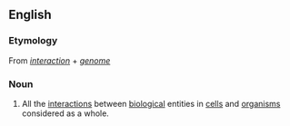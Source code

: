 ==English==

===Etymology===
From ''[[interaction]]'' + ''[[genome]]''

===Noun===
{{wikipedia}}
{{en-noun}}

#{{biology}} All the [[interaction]]s between [[biological]] entities in [[cell]]s and [[organism]]s considered as a whole.